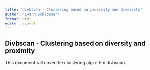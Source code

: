 ```yaml
---
title: "divbscan - Clustering based on proximity and diversity"
author: "Ivann Schlosser"
format: html
editor: visual
---
```


## Divbscan - Clustering based on diversity and proximity

This document will cover the cluistering algorithm divbscan.
